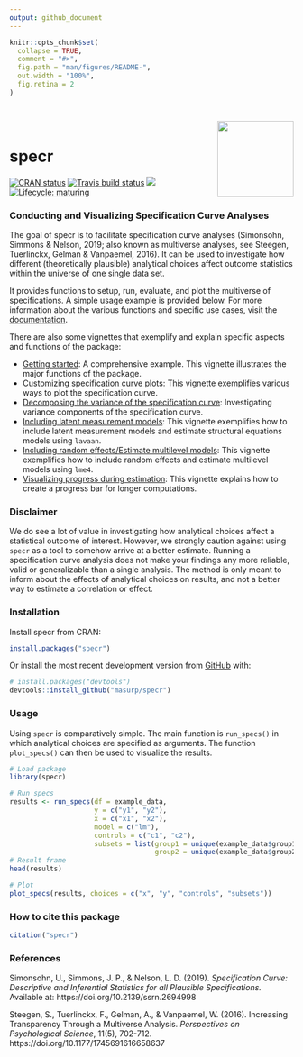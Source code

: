 ```yaml
---
output: github_document
---
```


<!-- README.md is generated from README.Rmd. Please edit that file -->

```r
knitr::opts_chunk$set(
  collapse = TRUE,
  comment = "#>",
  fig.path = "man/figures/README-",
  out.width = "100%",
  fig.retina = 2
)
```


<div style = "padding-top:1em; padding-bottom: 0.5em;">
<img src="man/figures/specr_logo.png" width = 135 align="right" />
</div>


# specr

<!-- badges: start -->
[![CRAN status](https://www.r-pkg.org/badges/version/specr)](https://CRAN.R-project.org/package=specr)
[![Travis build status](https://travis-ci.org/masurp/specr.svg?branch=master)](https://travis-ci.org/masurp/specr)
![](https://cranlogs.r-pkg.org/badges/grand-total/specr)
[![Lifecycle: maturing](https://img.shields.io/badge/lifecycle-maturing-blue.svg)](https://www.tidyverse.org/lifecycle/#maturing)
<!-- badges: end -->

### Conducting and Visualizing Specification Curve Analyses

The goal of specr is to facilitate specification curve analyses (Simonsohn, Simmons & Nelson, 2019; also known as multiverse analyses, see Steegen, Tuerlinckx, Gelman & Vanpaemel, 2016). It can be used to investigate how different (theoretically plausible) analytical choices affect outcome statistics within the universe of one single data set. 

It provides functions to setup, run, evaluate, and plot the multiverse of specifications. A simple usage example is provided below. For more information about the various functions and specific use cases, visit the [documentation](https://masurp.github.io/specr/index.html). 

There are also some vignettes that exemplify and explain specific aspects and functions of the package:

- [Getting started](https://masurp.github.io/specr/articles/specr.html): A comprehensive example. This vignette illustrates the major functions of the package. 
- [Customizing specification curve plots](https://masurp.github.io/specr/articles/custom-plot.html): This vignette exemplifies various ways to plot the specification curve. 
- [Decomposing the variance of the specification curve](https://masurp.github.io/specr/articles/decompose_var.html): Investigating variance components of the specification curve.
- [Including latent measurement models](https://masurp.github.io/specr/articles/measurement_models.html): This vignette exemplifies how to include latent measurement models and estimate structural equations models using `lavaan`. 
- [Including random effects/Estimate multilevel models](https://masurp.github.io/specr/articles/random_effects.html): This vignette exemplifies how to include random effects and estimate multilevel models using `lme4`.
- [Visualizing progress during estimation](https://masurp.github.io/specr/articles/progress.html): This vignette explains how to create a progress bar for longer computations.

### Disclaimer

We do see a lot of value in investigating how analytical choices affect a statistical outcome of interest. However, we strongly caution against using `specr` as a tool to somehow arrive at a better estimate. Running a specification curve analysis does not make your findings any more reliable, valid or generalizable than a single analysis. The method is only meant to inform about the effects of analytical choices on results, and not a better way to estimate a correlation or effect.

### Installation

Install specr from CRAN:

``` r
install.packages("specr")
```

Or install the most recent development version from [GitHub](https://github.com/) with:

``` r
# install.packages("devtools")
devtools::install_github("masurp/specr")
```

### Usage

Using `specr` is comparatively simple. The main function is `run_specs()` in which analytical choices are specified as arguments. The function `plot_specs()` can then be used to visualize the results.

```r
# Load package
library(specr)

# Run specs
results <- run_specs(df = example_data, 
                     y = c("y1", "y2"), 
                     x = c("x1", "x2"), 
                     model = c("lm"), 
                     controls = c("c1", "c2"), 
                     subsets = list(group1 = unique(example_data$group1),
                                    group2 = unique(example_data$group2)))
# Result frame
head(results)

# Plot
plot_specs(results, choices = c("x", "y", "controls", "subsets"))
```

### How to cite this package

```r
citation("specr")
```

### References

Simonsohn, U., Simmons, J. P., & Nelson, L. D. (2019). *Specification Curve: Descriptive and Inferential Statistics for all Plausible Specifications.* Available at: https://doi.org/10.2139/ssrn.2694998

Steegen, S., Tuerlinckx, F., Gelman, A., & Vanpaemel, W. (2016). Increasing Transparency Through a Multiverse Analysis. *Perspectives on Psychological Science*, 11(5), 702-712. https://doi.org/10.1177/1745691616658637
